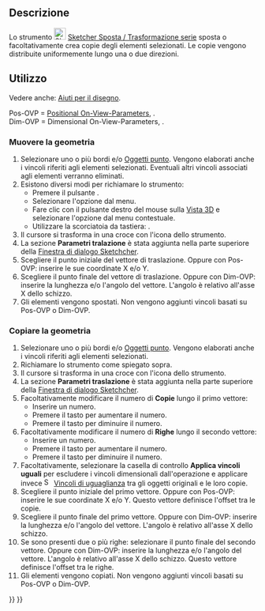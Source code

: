 <languages/>

{{Docnav/it
|[[Sketcher_SelectVerticalAxis/it|Seleziona l'asse verticale]]
|[[Sketcher_Rotate/it|Trasformazione polare]]
|[[Sketcher_Workbench/it|Sketcher]]
|IconL=Sketcher_SelectVerticalAxis.svg
|IconR=Sketcher_Rotate.svg
|IconC=Workbench_Sketcher.svg
}}

{{GuiCommand/it
|Name=Sketcher Translate
|Name/it=Sketcher Sposta / Trasformazione serie
|MenuLocation=Schizzo → Strumenti dello Sketcher → Sposta / Trasformazione serie
|Workbenches=[[Sketcher_Workbench/it|Sketcher]]
|Shortcut={{KEY|W}}
|Version=1.0
|SeeAlso=
}}

<span id="Description"></span>
==Descrizione==

Lo strumento [[Image:Sketcher_Translate.svg|24px]] [[Sketcher_Translate/it|Sketcher Sposta / Trasformazione serie]] sposta o facoltativamente crea copie degli elementi selezionati. Le copie vengono distribuite uniformemente lungo una o due direzioni.

<span id="Usage"></span>
==Utilizzo==

Vedere anche: [[Sketcher_Workbench/it#Drawing_aids|Aiuti per il disegno]].

Pos-OVP = [[Sketcher_Preferences/it#General|Positional On-View-Parameters]], {{Version/it|1.0}}.<br>
Dim-OVP = Dimensional On-View-Parameters, {{Version/it|1.0}}.

<span id="Move_geometry"></span>
===Muovere la geometria===

# Selezionare uno o più bordi e/o [[Sketcher_CreatePoint/it|Oggetti punto]]. Vengono elaborati anche i vincoli riferiti agli elementi selezionati. Eventuali altri vincoli associati agli elementi verranno eliminati.
# Esistono diversi modi per richiamare lo strumento:
#* Premere il pulsante {{Button|[[Image:Sketcher_Translate.svg|16px]] [[Sketcher_Translate/it|Sposta / Trasformazione serie]]}}.
#* Selezionare l'opzione {{MenuCommand|Schizzo → Strumenti dello Sketcher → [[Image:Sketcher_Translate.svg|16px]] Sposta / Trasformazione serie}} dal menu.
#* Fare clic con il pulsante destro del mouse sulla [[3D_view/it|Vista 3D]] e selezionare l'opzione {{MenuCommand|[[Image:Sketcher_Translate.svg|16px]] Sposta / Trasformazione serie}} dal menu contestuale.
#* Utilizzare la scorciatoia da tastiera: {{KEY|W}}.
# Il cursore si trasforma in una croce con l'icona dello strumento.
# La sezione '''Parametri tralazione''' è stata aggiunta nella parte superiore della [[Sketcher_Dialog/it|Finestra di dialogo Sketchcher]].
# Scegliere il punto iniziale del vettore di traslazione. Oppure con Pos-OVP: inserire le sue coordinate X e/o Y.
# Scegliere il punto finale del vettore di traslazione. Oppure con Dim-OVP: inserire la lunghezza e/o l'angolo del vettore. L'angolo è relativo all'asse X dello schizzo.
# Gli elementi vengono spostati. Non vengono aggiunti vincoli basati su Pos-OVP o Dim-OVP.

<span id="Copy_geometry"></span>
===Copiare la geometria===

# Selezionare uno o più bordi e/o [[Sketcher_CreatePoint/it|Oggetti punto]]. Vengono elaborati anche i vincoli riferiti agli elementi selezionati.
# Richiamare lo strumento come spiegato sopra.
# Il cursore si trasforma in una croce con l'icona dello strumento.
# La sezione '''Parametri traslazione''' è stata aggiunta nella parte superiore della [[Sketcher_Dialog/it|Finestra di dialogo Sketchcher]].
# Facoltativamente modificare il numero di '''Copie''' lungo il primo vettore:
#* Inserire un numero.
#* Premere il tasto {{KEY|U}} per aumentare il numero.
#* Premere il tasto {{KEY|J}} per diminuire il numero.
# Facoltativamente modificare il numero di '''Righe''' lungo il secondo vettore:
#* Inserire un numero.
#* Premere il tasto {{KEY|R}} per aumentare il numero.
#* Premere il tasto {{KEY|F}} per diminuire il numero.
# Facoltativamente, selezionare la casella di controllo '''Applica vincoli uguali''' per escludere i vincoli dimensionali dall'operazione e applicare invece [[Image:Sketcher_ConstrainEqual.svg|16px]] [[Sketcher_ConstrainEqual/it|Vincoli di uguaglianza]] tra gli oggetti originali e le loro copie.
# Scegliere il punto iniziale del primo vettore. Oppure con Pos-OVP: inserire le sue coordinate X e/o Y. Questo vettore definisce l'offset tra le copie.
# Scegliere il punto finale del primo vettore. Oppure con Dim-OVP: inserire la lunghezza e/o l'angolo del vettore. L'angolo è relativo all'asse X dello schizzo.
# Se sono presenti due o più righe: selezionare il punto finale del secondo vettore. Oppure con Dim-OVP: inserire la lunghezza e/o l'angolo del vettore. L'angolo è relativo all'asse X dello schizzo. Questo vettore definisce l'offset tra le righe.
# Gli elementi vengono copiati. Non vengono aggiunti vincoli basati su Pos-OVP o Dim-OVP.


{{Docnav/it
|[[Sketcher_SelectVerticalAxis/it|Seleziona l'asse verticale]]
|[[Sketcher_Rotate/it|Trasformazione polare]]
|[[Sketcher_Workbench/it|Sketcher]]
|IconL=Sketcher_SelectVerticalAxis.svg
|IconR=Sketcher_Rotate.svg
|IconC=Workbench_Sketcher.svg
}}

{{Sketcher_Tools_navi{{#translation:}}}}
{{Userdocnavi{{#translation:}}}}